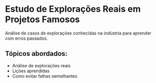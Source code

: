 # Estudo de Explorações Reais em Projetos Famosos

Análise de casos de explorações conhecidas na indústria para aprender com erros passados.

## Tópicos abordados:

- Análise de explorações reais
- Lições aprendidas
- Como evitar falhas semelhantes

